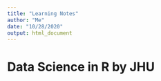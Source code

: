 ```yaml
---
title: "Learning Notes"
author: "Me"
date: "10/28/2020"
output: html_document
---
```


# Data Science in R by JHU 
